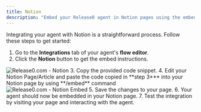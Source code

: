 ```yaml
---
title: Notion
description: "Embed your Release0 agent in Notion pages using the embed command."
---
```

Integrating your agent with Notion is a straightforward process. Follow these steps to get started:
1. Go to the **Integrations** tab of your agent's **flow editor**.
2. Click the **Notion** button to get the embed instructions.
<Frame style={{ maxWidth: '400px' }}>
  <img src="/images/integrations/notion-integration.png" alt="Release0.com - Notion" />
</Frame>
3. Copy the provided code snippet.
4. Edit your Notion Page/Article and paste the code copied in **step 3*** into your Notion page by using **/embed** command
<Frame style={{ maxWidth: '400px' }}>
  <img src="/images/integrations/notion-embed.png" alt="Release0.com - Notion Embed" />
</Frame>
5. Save the changes to your page.
6. Your agent should now be embedded in your Notion page.
7. Test the integration by visiting your page and interacting with the agent.


